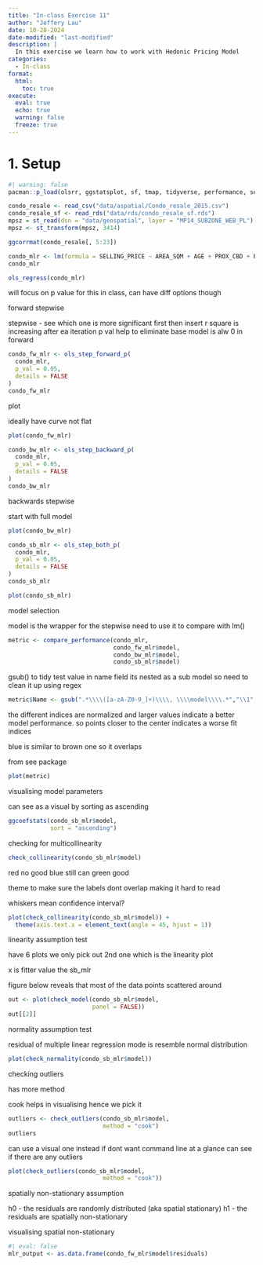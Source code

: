 ```yaml
---
title: "In-class Exercise 11"
author: "Jeffery Lau"
date: 10-28-2024
date-modified: "last-modified"
description: |
  In this exercise we learn how to work with Hedonic Pricing Model
categories:
  - In-class
format:
  html:
    toc: true
execute: 
  eval: true
  echo: true
  warning: false
  freeze: true
---
```


# 1. Setup

```r
#| warning: false
pacman::p_load(olsrr, ggstatsplot, sf, tmap, tidyverse, performance, see, sfdep)
```

```r
condo_resale <- read_csv("data/aspatial/Condo_resale_2015.csv")
condo_resale_sf <- read_rds("data/rds/condo_resale_sf.rds")
mpsz = st_read(dsn = "data/geospatial", layer = "MP14_SUBZONE_WEB_PL")
mpsz <- st_transform(mpsz, 3414)

```

```r
ggcorrmat(condo_resale[, 5:23])
```

```r
condo_mlr <- lm(formula = SELLING_PRICE ~ AREA_SQM + AGE + PROX_CBD + PROX_CHILDCARE + PROX_ELDERLYCARE + PROX_URA_GROWTH_AREA + PROX_HAWKER_MARKET + PROX_KINDERGARTEN + PROX_MRT + PROX_PARK + PROX_PRIMARY_SCH + PROX_TOP_PRIMARY_SCH + PROX_SHOPPING_MALL + PROX_SUPERMARKET + PROX_BUS_STOP + NO_Of_UNITS + FAMILY_FRIENDLY + FREEHOLD + LEASEHOLD_99YR, data=condo_resale_sf)
condo_mlr
```

```r
ols_regress(condo_mlr)
```

will focus on p value for this in class, can have diff options though

forward stepwise

stepwise - see which one is more significant first then insert r square is increasing after ea iteration p val help to eliminate base model is alw 0 in forward

```r
condo_fw_mlr <- ols_step_forward_p(
  condo_mlr,
  p_val = 0.05,
  details = FALSE
)
condo_fw_mlr
```

plot

ideally have curve not flat

```r
plot(condo_fw_mlr)
```

```r
condo_bw_mlr <- ols_step_backward_p(
  condo_mlr,
  p_val = 0.05,
  details = FALSE
)
condo_bw_mlr
```

backwards stepwise

start with full model

```r
plot(condo_bw_mlr)
```

```r
condo_sb_mlr <- ols_step_both_p(
  condo_mlr,
  p_val = 0.05,
  details = FALSE
)
condo_sb_mlr
```

```r
plot(condo_sb_mlr)
```

model selection

model is the wrapper for the stepwise need to use it to compare with lm()

```r
metric <- compare_performance(condo_mlr,
                              condo_fw_mlr$model,
                              condo_bw_mlr$model,
                              condo_sb_mlr$model)
```

gsub() to tidy test value in name field its nested as a sub model so need to clean it up using regex

```r
metric$Name <- gsub(".*\\\\([a-zA-Z0-9_]+)\\\\, \\\\model\\\\.*","\\1", metric$Name)
```

the different indices are normalized and larger values indicate a better model performance. so points closer to the center indicates a worse fit indices

blue is similar to brown one so it overlaps

from see package

```r
plot(metric)
```

visualising model parameters

can see as a visual by sorting as ascending

```r
ggcoefstats(condo_sb_mlr$model,
            sort = "ascending")
```

checking for multicollinearity

```r
check_collinearity(condo_sb_mlr$model)
```

red no good blue still can green good

theme to make sure the labels dont overlap making it hard to read

whiskers mean confidence interval?

```r
plot(check_collinearity(condo_sb_mlr$model)) + 
  theme(axis.text.x = element_text(angle = 45, hjust = 1))
```

linearity assumption test

have 6 plots we only pick out 2nd one which is the linearity plot

x is fitter value the sb_mlr

figure below reveals that most of the data points scattered around

```r
out <- plot(check_model(condo_sb_mlr$model,
                        panel = FALSE))
out[[2]]
```

normality assumption test

residual of multiple linear regression mode is resemble normal distribution

```r
plot(check_normality(condo_sb_mlr$model))
```

checking outliers

has more method

cook helps in visualising hence we pick it

```r
outliers <- check_outliers(condo_sb_mlr$model,
                           method = "cook")
outliers
```

can use a visual one instead if dont want command line at a glance can see if there are any outliers

```r
plot(check_outliers(condo_sb_mlr$model,
                           method = "cook"))
```

spatially non-stationary assumption

h0 - the residuals are randomly distributed (aka spatial stationary) h1 - the residuals are spatially non-stationary

visualising spatial non-stationary

```r
#| eval: false
mlr_output <- as.data.frame(condo_fw_mlr$model$residuals)
```
